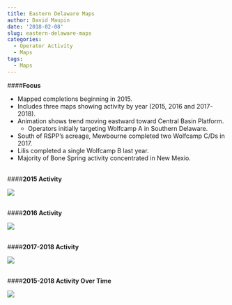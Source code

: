 ```yaml
---
title: Eastern Delaware Maps
author: David Maupin
date: '2018-02-08'
slug: eastern-delaware-maps
categories:
  - Operator Activity
  - Maps
tags:
  - Maps
---
```


####**Focus**

* Mapped completions beginning in 2015.
* Includes three maps showing activity by year (2015, 2016 and 2017-2018).
* Animation shows trend moving eastward toward Central Basin Platform.
    + Operators initially targeting Wolfcamp A in Southern Delaware.
* South of RSPP's acreage, Mewbourne completed two Wolfcamp C/Ds in 2017.
* Lilis completed a single Wolfcamp B last year. 
* Majority of Bone Spring activity concentrated in New Mexio. 
<br>
<br>


####**2015 Activity**

<img style="margin:0px auto;display:block" src="/img/eastern_db/2015.png"/>
<br>

####**2016 Activity**

<img style="margin:0px auto;display:block" src="/img/eastern_db/2016.png"/>
<br>

####**2017-2018 Activity**

<img style="margin:0px auto;display:block" src="/img/eastern_db/2017-2018.png"/>
<br>

####**2015-2018 Activity Over Time**

<img style="margin:0px auto;display:block" src="/img/eastern_db/eastern_db.gif"/>
